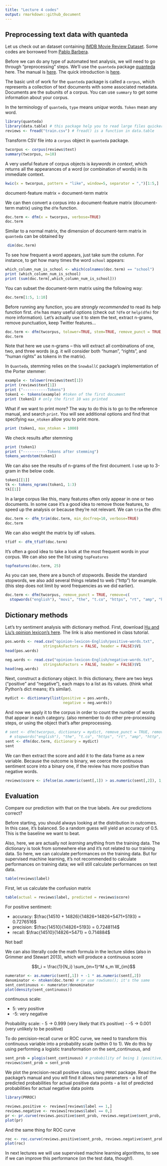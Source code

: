 ```yaml
---
title: "Lecture 4 codes"
output: rmarkdown::github_document
---
```


## Preprocessing text data with quanteda

Let us check out an dataset containing [IMDB Movie Review Dataset](https://www.kaggle.com/columbine/imdb-dataset-sentiment-analysis-in-csv-format).
Some codes are borrowed from [Pablo Barbera](http://pablobarbera.com/text-analysis-vienna/code.html).


Before we can do any type of automated text analysis,  we will need to go through "preprocessing" steps. We'll use the `quanteda` package  [quanteda](https://github.com/kbenoit/quanteda) here.
The manual is [here](https://cran.r-project.org/web/packages/quanteda/quanteda.pdf).
The quick introduction is [here](https://quanteda.io/).


The basic unit of work for the `quanteda` package is called a `corpus`, which represents a collection of text documents with some associated metadata. Documents are the subunits of a corpus. You can use `summary` to get some information about your corpus.


In the terminology of `quanteda`, `type` means *unique* words. `Token` mean any word.

```r
library(quanteda)
library(data.table) # this package help you to read large files quicker
reviews <- fread("train.csv") # fread() is a function in data.table
```

Transform CSV file into a `corpus` object in `quanteda` package.
```r
twcorpus <- corpus(reviews$text)
summary(twcorpus, n=10)
```

A very useful feature of corpus objects is _keywords in context_, which returns all the appearances of a word (or combination of words) in its immediate context.

```r
kwic(x = twcorpus, pattern = "like", window=5, separator = ",")[1:5,]
```
document-feature matrix = document-term matrix

We can then convert a corpus into a document-feature matrix (document-term matrix) using the `dfm` function.
 
```r
doc.term <- dfm(x = twcorpus, verbose=TRUE)
doc.term
```

Similar to a normal matrix, the dimension of  document-term matrix in `quanteda` can be obtained by

```r
 dim(doc.term)
```

To see how frequent a word appears, just take sum the column. For instance, to get how many times the word `school` appears:

```r
which_column_num_is_school <- which(colnames(doc.term) == "school")
print (which_column_num_is_school)
print (sum(doc.term[,which_column_num_is_school]))
```

You can subset the document-term matrix using the following way:

```r
doc.term[1:5, 1:10]
```

Before running any function, you are *strongly recommended* to read its help function first. 
`dfm` has many useful options (check out `?dfm` or `help(dfm)` for more information). Let's actually use it to stem the text, extract n-grams, remove punctuation, keep Twitter features...

```r
doc.term <- dfm(twcorpus, tolower=TRUE, stem=TRUE, remove_punct = TRUE, remove_url=TRUE, verbose=TRUE)
doc.term
```

Note that here we use n-grams -- this will extract all combinations of one, two, and three words (e.g. it will consider both "human", "rights", and "human rights" as tokens in the matrix).

In `Quanteda`, stemming relies on the `SnowballC` package's implementation of the Porter stemmer:

```r

example <- tolower(reviews$text[1]) 
print (reviews$text[1])
print ("-----------Tokens")
token1 <- tokens(example) #token of the first document
print (token1) # only the first 10 was printed
```

What if we want to print more? The way to do this is to go to the reference manual, and search `print`. You will see additional options and find that specifying `max_ntoken` allow you to print more.
```r
print (token1, max_ntoken = 1000)
```

We check results after stemming
```r
print (token1)
print ("-----------Tokens after stemming")
tokens_wordstem(token1)
```


We can also see the results of n-grams of the first document. I use up to 3-gram in the below code.

```r
token1[[1]]
tk <- tokens_ngrams(token1, 1:3)
tk[[1]]
```

In a large corpus like this, many features often only appear in one or two documents. In some case it's a good idea to remove those features, to speed up the analysis or because they're not relevant. We can `trim` the dfm:

```r
doc.term <- dfm_trim(doc.term, min_docfreq=10, verbose=TRUE)
doc.term
```

We can also weight the matrix by idf values.
```r
tfidf <- dfm_tfidf(doc.term)
```


It's often a good idea to take a look at the most frequent words in your corpus.
We can also see the list using `topFeatures`

```r
topfeatures(doc.term, 25)
```




As you can see, there are a bunch of stopwords.
Beside the standard stopwords, we also add several things related to web ("http") for example.
(this step does not limit by word frequencies as we did earlier).

```r

doc.term <- dfm(twcorpus, remove_punct = TRUE, remove=c(
  stopwords("english"), "movi", "the", "t.co", "https", "rt", "amp", "http", "t.c", "can", "u", "<", ">", "br"), remove_url=TRUE, verbose=TRUE)

```


## Dictionary methods
Let's try sentiment analysis with dictionary method. First, download [Hu and Liu's opinion lexicon's here](http://www.cs.uic.edu/~liub/FBS/opinion-lexicon-English.rar). The link is also mentioned in class tutorial.


```r
pos.words <- read.csv("opinion-lexicon-English/positive-words.txt",
                 stringsAsFactors = FALSE, header = FALSE)$V1
head(pos.words)

```


```r

neg.words <- read.csv("opinion-lexicon-English/negative-words.txt",
                 stringsAsFactors = FALSE, header = FALSE)$V1
head(neg.words)
```


Next, construct a dictionary object.
In this dictionary, there are two keys ("positive" and "negative"), each maps to a list as its values.
(think what Python's dict means; it's similar).

```r
mydict <- dictionary(list(positive = pos.words,
                          negative = neg.words))
```

And now we apply it to the corpus in order to count the number of words that appear in each category.
(also remember to do other pre-processing steps, or using the object that's after preprocessing.

```r
# sent <- dfm(twcorpus, dictionary = mydict, remove_punct = TRUE, remove=c(
  # stopwords("english"), "the", "t.co", "https", "rt", "amp", "http", "t.c", "can", "u", "<", ">", "br"),remove_url=TRUE, verbose=TRUE)
sent <- dfm(doc.term, dictionary = mydict)
sent
```



We can then extract the score and add it to the data frame as a new variable.
Because the outcome is binary, we coerce the continuous sentiment score into a binary one, if the review has more positive than negative words.


```r
reviews$score <- ifelse(as.numeric(sent[,1]) > as.numeric(sent[,2]), 1, 0)
```

## Evaluation

Compare our prediction with that on the true labels. Are our predictions correct?

Before starting, you should always looking at the distribution in outcomes. In this case, it's balanced. So a random guess will yield an accuracy of 0.5.
This is the baseline we want to beat.

Also, here, we are actually not *learning* anything from the training data.
The dictionary is took from somewhere else and it's not related to our training data.
So here, we can calculate performances on the training data.
But for supervised machine learning, it's not recommended to calculate performances on training data; we will still calculate performances on test data.

```r
table(reviews$label)
```


First, let us calculate the confusion matrix
```r
table(actual = reviews$label, predicted = reviews$score)
```

For positive sentiment:

- accuracy: $\frac{14510 + 14826}{14826+14826+5471+5193} = 0.7276516$
- precision: $\frac{14510}{14826+5193} = 0.7248114$
- recall: $\frac{14510}{14826+5471} = 0.714884$

Not bad!



We can also literally code the math formula in the lecture slides (also in Grimmer and Stewart 2013), which will produce a continuous score 

$$t_i  = \frac{1}{N_i} \sum_{m=1}^M s_m W_{im}$$

```r
numerator <- as.numeric(sent[,1]) + -1 * as.numeric(sent[,2])
denominator <- ntoken(doc.term) # or use rowSums(); it's the same
sent_continuous <- numerator/denominator
plot(density(sent_continuous))
```

continuous scale:

- 5: very positive
- -5: very negative

Probability scale:
- 5 -> 0.999 (very likely that it's positive)
- -5 -> 0.001 (very unlikely to be positive)

To do percision-recall curve or ROC curve, we need to transform this continuous variable into a probability scale (within 0 to 1). We do this by using performing a logistic transformation on the sent_continuous, and 
```r
sent_prob = plogis(sent_continuous) # probability of being 1 (positive)
reviews$sent_prob = sent_prob
```

We plot the precision-recall positive class, using `PRROC` package.
Read the package's manual and you will find it allows two parameters
- a list of predicted probabilities for actual positive data points
- a list of predicted probabilities for actual negative data points

```r
library(PRROC)

reviews.positive <- reviews[reviews$label == 1,]
reviews.negative <- reviews[reviews$label == 0,]
pr <- pr.curve(reviews.positive$sent_prob, reviews.negative$sent_prob, curve = TRUE )
plot(pr)
```

And the same thing for ROC curve
```r
roc <- roc.curve(reviews.positive$sent_prob, reviews.negative$sent_prob, curve = TRUE )
plot(roc)
```

In next lectures we will use supervised machine learning algorithms, to see  if we can improve this performance (on the test data, though!).